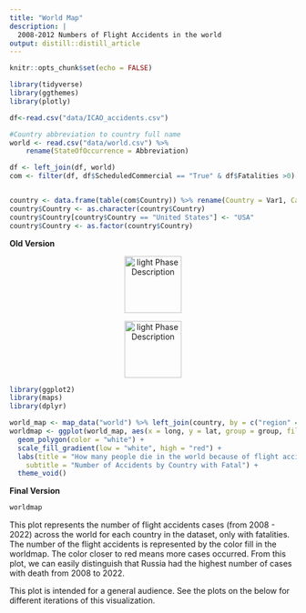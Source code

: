 ```yaml
---
title: "World Map"
description: |
  2008-2012 Numbers of Flight Accidents in the world
output: distill::distill_article
---
```


```r
knitr::opts_chunk$set(echo = FALSE)
```


```r

library(tidyverse)
library(ggthemes)
library(plotly)

df<-read.csv("data/ICAO_accidents.csv") 

#Country abbreviation to country full name
world <- read.csv("data/world.csv") %>% 
    rename(StateOfOccurrence = Abbreviation)

df <- left_join(df, world)
com <- filter(df, df$ScheduledCommercial == "True" & df$Fatalities >0) %>% select(Year, Country, Model, Fatalities, Over2250, Over5700, InjuryLevel, Risk, FlightPhase, EngineType)


country <- data.frame(table(com$Country)) %>% rename(Country = Var1, Cases = Freq)
country$Country <- as.character(country$Country)
country$Country[country$Country == "United States"] <- "USA"
country$Country <- as.factor(country$Country)

```

**Old Version**

<p align="center">
  <img src="images/v3_old.png" alt="light Phase Description" width="100"  style="display:block; margin:auto;">
</p>

<p align="center">
  <img src="images/v3_old1.png" alt="light Phase Description" width="100"  style="display:block; margin:auto;">
</p>


```r
library(ggplot2)
library(maps)
library(dplyr)

world_map <- map_data("world") %>% left_join(country, by = c("region" = "Country"))
worldmap <- ggplot(world_map, aes(x = long, y = lat, group = group, fill = Cases)) +
  geom_polygon(color = "white") +
  scale_fill_gradient(low = "white", high = "red") +
  labs(title = "How many people die in the world because of flight accident?",
    subtitle = "Number of Accidents by Country with Fatal") +
  theme_void()
```

**Final Version**

```r
worldmap 
```

This plot represents the number of flight accidents cases (from 2008 - 2022) across the world for each country in the dataset, only with fatalities. The number of the flight accidents is represented by the color fill in the worldmap. The color closer to red means more cases occurred. From this plot, we can easily distinguish that Russia had the highest number of cases with death from 2008 to 2022. 

This plot is intended for a general audience. See the plots on the below for different iterations of this visualization.





